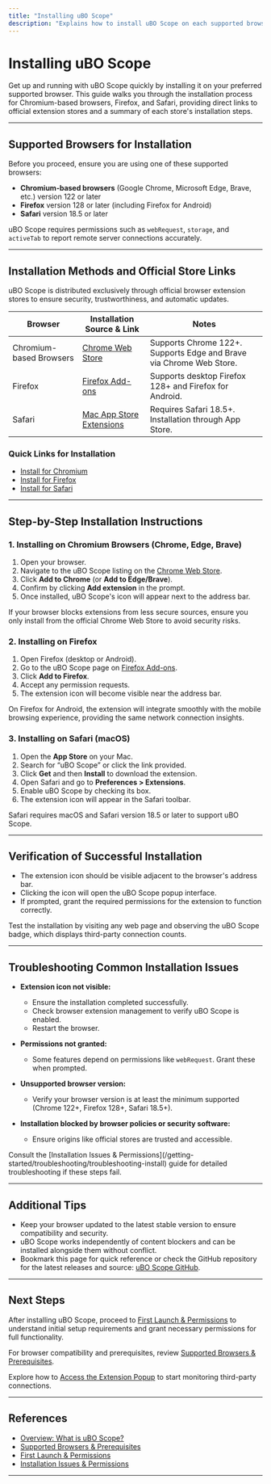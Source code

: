 ```yaml
---
title: "Installing uBO Scope"
description: "Explains how to install uBO Scope on each supported browser with direct links to official extension stores, including a summary of store-specific steps, so users are up and running in minutes."
---
```


# Installing uBO Scope

Get up and running with uBO Scope quickly by installing it on your preferred supported browser. This guide walks you through the installation process for Chromium-based browsers, Firefox, and Safari, providing direct links to official extension stores and a summary of each store's installation steps.

---

## Supported Browsers for Installation

Before you proceed, ensure you are using one of these supported browsers:

- **Chromium-based browsers** (Google Chrome, Microsoft Edge, Brave, etc.) version 122 or later
- **Firefox** version 128 or later (including Firefox for Android)
- **Safari** version 18.5 or later

uBO Scope requires permissions such as `webRequest`, `storage`, and `activeTab` to report remote server connections accurately.

---

## Installation Methods and Official Store Links

uBO Scope is distributed exclusively through official browser extension stores to ensure security, trustworthiness, and automatic updates.

| Browser                | Installation Source & Link                                                      | Notes                                                     |
|------------------------|--------------------------------------------------------------------------------|-----------------------------------------------------------|
| Chromium-based Browsers | [Chrome Web Store](https://chrome.google.com/webstore/detail/ublock-origin-scope/) | Supports Chrome 122+. Supports Edge and Brave via Chrome Web Store. |
| Firefox                | [Firefox Add-ons](https://addons.mozilla.org/firefox/addon/ublock-origin-scope/) | Supports desktop Firefox 128+ and Firefox for Android.    |
| Safari                 | [Mac App Store Extensions](https://apps.apple.com/app/id1671260198)             | Requires Safari 18.5+. Installation through App Store.     |


### Quick Links for Installation

- [Install for Chromium](https://chrome.google.com/webstore/detail/ublock-origin-scope/)
- [Install for Firefox](https://addons.mozilla.org/firefox/addon/ublock-origin-scope/)
- [Install for Safari](https://apps.apple.com/app/id1671260198)

---

## Step-by-Step Installation Instructions

### 1. Installing on Chromium Browsers (Chrome, Edge, Brave)

1. Open your browser.
2. Navigate to the uBO Scope listing on the [Chrome Web Store](https://chrome.google.com/webstore/detail/ublock-origin-scope/).
3. Click **Add to Chrome** (or **Add to Edge/Brave**).
4. Confirm by clicking **Add extension** in the prompt.
5. Once installed, uBO Scope's icon will appear next to the address bar.

<Tip>
If your browser blocks extensions from less secure sources, ensure you only install from the official Chrome Web Store to avoid security risks.
</Tip>

### 2. Installing on Firefox

1. Open Firefox (desktop or Android).
2. Go to the uBO Scope page on [Firefox Add-ons](https://addons.mozilla.org/firefox/addon/ublock-origin-scope/).
3. Click **Add to Firefox**.
4. Accept any permission requests.
5. The extension icon will become visible near the address bar.

<Note>
On Firefox for Android, the extension will integrate smoothly with the mobile browsing experience, providing the same network connection insights.
</Note>

### 3. Installing on Safari (macOS)

1. Open the **App Store** on your Mac.
2. Search for “uBO Scope” or click the link provided.
3. Click **Get** and then **Install** to download the extension.
4. Open Safari and go to **Preferences > Extensions**.
5. Enable uBO Scope by checking its box.
6. The extension icon will appear in the Safari toolbar.

<Warning>
Safari requires macOS and Safari version 18.5 or later to support uBO Scope.
</Warning>

---

## Verification of Successful Installation

- The extension icon should be visible adjacent to the browser's address bar.
- Clicking the icon will open the uBO Scope popup interface.
- If prompted, grant the required permissions for the extension to function correctly.

<Check>
Test the installation by visiting any web page and observing the uBO Scope badge, which displays third-party connection counts.
</Check>

---

## Troubleshooting Common Installation Issues

- **Extension icon not visible:**
  - Ensure the installation completed successfully.
  - Check browser extension management to verify uBO Scope is enabled.
  - Restart the browser.

- **Permissions not granted:**
  - Some features depend on permissions like `webRequest`. Grant these when prompted.

- **Unsupported browser version:**
  - Verify your browser version is at least the minimum supported (Chrome 122+, Firefox 128+, Safari 18.5+).

- **Installation blocked by browser policies or security software:**
  - Ensure origins like official stores are trusted and accessible.

<Note>
Consult the [Installation Issues & Permissions](/getting-started/troubleshooting/troubleshooting-install) guide for detailed troubleshooting if these steps fail.
</Note>

---

## Additional Tips

- Keep your browser updated to the latest stable version to ensure compatibility and security.
- uBO Scope works independently of content blockers and can be installed alongside them without conflict.
- Bookmark this page for quick reference or check the GitHub repository for the latest releases and source: [uBO Scope GitHub](https://github.com/gorhill/uBO-Scope).

---

## Next Steps

After installing uBO Scope, proceed to [First Launch & Permissions](/getting-started/setup-installation/first-launch-setup) to understand initial setup requirements and grant necessary permissions for full functionality.

For browser compatibility and prerequisites, review [Supported Browsers & Prerequisites](/getting-started/setup-installation/supported-browsers-prereqs).

Explore how to [Access the Extension Popup](/getting-started/usage-validation/open-extension-ui) to start monitoring third-party connections.

---

## References

- [Overview: What is uBO Scope?](/overview/intro-core-value/product-purpose)
- [Supported Browsers & Prerequisites](/getting-started/setup-installation/supported-browsers-prereqs)
- [First Launch & Permissions](/getting-started/setup-installation/first-launch-setup)
- [Installation Issues & Permissions](/getting-started/troubleshooting/troubleshooting-install)

---
